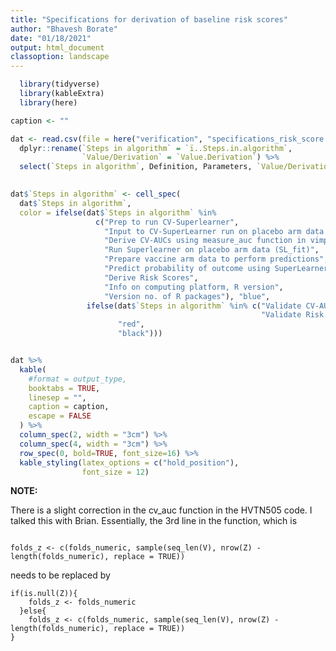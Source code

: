 ```yaml
---
title: "Specifications for derivation of baseline risk scores"
author: "Bhavesh Borate"
date: "01/18/2021"
output: html_document
classoption: landscape
---
```


<!-- \listoftables -->
<!-- \listoffigures -->

```r
  library(tidyverse)
  library(kableExtra)
  library(here)
```



\clearpage 

```r
caption <- ""

dat <- read.csv(file = here("verification", "specifications_risk_score.csv")) %>%
  dplyr::rename(`Steps in algorithm` = `ï..Steps.in.algorithm`,
                `Value/Derivation` = `Value.Derivation`) %>%
  select(`Steps in algorithm`, Definition, Parameters, `Value/Derivation`, Details) 
  

dat$`Steps in algorithm` <- cell_spec(
  dat$`Steps in algorithm`, 
  color = ifelse(dat$`Steps in algorithm` %in% 
                   c("Prep to run CV-Superlearner",
                     "Input to CV-SuperLearner run on placebo arm data (CV-SL fit)",
                     "Derive CV-AUCs using measure_auc function in vimp package (Refer note at bottom)",
                     "Run Superlearner on placebo arm data (SL_fit)",
                     "Prepare vaccine arm data to perform predictions",
                     "Predict probability of outcome using SuperLearner",
                     "Derive Risk Scores",
                     "Info on computing platform, R version",
                     "Version no. of R packages"), "blue",
                 ifelse(dat$`Steps in algorithm` %in% c("Validate CV-AUCs and 95% CIs averaged over 10 seeds for each Learner-Screen combination!",
                                                        "Validate Risk Scores!"), 
                        "red",
                        "black")))


dat %>%
  kable(
    #format = output_type,
    booktabs = TRUE,
    linesep = "",
    caption = caption,
    escape = FALSE
  ) %>%
  column_spec(2, width = "3cm") %>%
  column_spec(4, width = "3cm") %>%
  row_spec(0, bold=TRUE, font_size=16) %>%
  kable_styling(latex_options = c("hold_position"),
                font_size = 12)

```



**NOTE:**

There is a slight correction in the cv_auc function in the HVTN505 code. I talked this with Brian. Essentially, the 3rd line in the function, which is                                                                                        

```

folds_z <- c(folds_numeric, sample(seq_len(V), nrow(Z) - length(folds_numeric), replace = TRUE)) 

```

needs to be replaced by

```
if(is.null(Z)){
    folds_z <- folds_numeric
  }else{
    folds_z <- c(folds_numeric, sample(seq_len(V), nrow(Z) - length(folds_numeric), replace = TRUE))
}

```